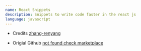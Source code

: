 ```yaml
---
name: React Snippets
description: Snippets to write code faster in the react js
language: javascript
---
```


- Credits [zhang-renyang](https://marketplace.visualstudio.com/items?itemName=zhang-renyang.vscode-react)

- Origial Github [not found check marketplace](https://marketplace.visualstudio.com/items?itemName=zhang-renyang.vscode-react)
